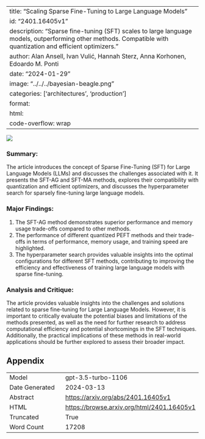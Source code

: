 
---
title: "Scaling Sparse Fine-Tuning to Large Language Models"
id: "2401.16405v1"
description: "Sparse fine-tuning (SFT) scales to large language models, outperforming other methods. Compatible with quantization and efficient optimizers."
author: Alan Ansell, Ivan Vulić, Hannah Sterz, Anna Korhonen, Edoardo M. Ponti
date: "2024-01-29"
image: "../../../bayesian-beagle.png"
categories: ['architectures', 'production']
format:
  html:
    code-overflow: wrap
---

![](../../../bayesian-beagle.png)

### Summary:

The article introduces the concept of Sparse Fine-Tuning (SFT) for Large Language Models (LLMs) and discusses the challenges associated with it. It presents the SFT-AG and SFT-MA methods, explores their compatibility with quantization and efficient optimizers, and discusses the hyperparameter search for sparsely fine-tuning large language models.

### Major Findings:
1. The SFT-AG method demonstrates superior performance and memory usage trade-offs compared to other methods.
2. The performance of different quantized PEFT methods and their trade-offs in terms of performance, memory usage, and training speed are highlighted.
3. The hyperparameter search provides valuable insights into the optimal configurations for different SFT methods, contributing to improving the efficiency and effectiveness of training large language models with sparse fine-tuning.

### Analysis and Critique:
The article provides valuable insights into the challenges and solutions related to sparse fine-tuning for Large Language Models. However, it is important to critically evaluate the potential biases and limitations of the methods presented, as well as the need for further research to address computational efficiency and potential shortcomings in the SFT techniques. Additionally, the practical implications of these methods in real-world applications should be further explored to assess their broader impact.

## Appendix

|          |          |
|----------|----------|
| Model     | gpt-3.5-turbo-1106       |
| Date Generated     | 2024-03-13       |
| Abstract | [https://arxiv.org/abs/2401.16405v1](https://arxiv.org/abs/2401.16405v1)        |
| HTML     | [https://browse.arxiv.org/html/2401.16405v1](https://browse.arxiv.org/html/2401.16405v1)       |
| Truncated       | True       |
| Word Count       | 17208       |